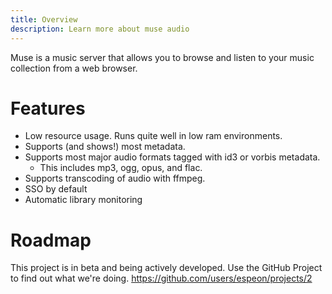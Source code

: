 ```yaml
---
title: Overview
description: Learn more about muse audio
---
```

Muse is a music server that allows you to browse and listen to your music collection from a web browser.

# Features
- Low resource usage. Runs quite well in low ram environments.
- Supports (and shows!) most metadata.
- Supports most major audio formats tagged with id3 or vorbis metadata.
  - This includes mp3, ogg, opus, and flac.
- Supports transcoding of audio with ffmpeg.
- SSO by default
- Automatic library monitoring

# Roadmap
This project is in beta and being actively developed. Use the GitHub Project to find out what we're doing.
https://github.com/users/espeon/projects/2